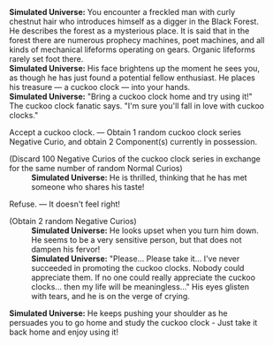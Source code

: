 {{Dialogue Start}}
:'''Simulated Universe:''' You encounter a freckled man with curly chestnut hair who introduces himself as a digger in the Black Forest. He describes the forest as a mysterious place. It is said that in the forest there are numerous prophecy machines, poet machines, and all kinds of mechanical lifeforms operating on gears. Organic lifeforms rarely set foot there.
:'''Simulated Universe:''' His face brightens up the moment he sees you, as though he has just found a potential fellow enthusiast. He places his treasure &mdash; a cuckoo clock &mdash; into your hands.
:'''Simulated Universe:''' "Bring a cuckoo clock home and try using it!" The cuckoo clock fanatic says. "I'm sure you'll fall in love with cuckoo clocks."
:{{DIcon|Star}} Accept a cuckoo clock. &mdash; Obtain 1 random cuckoo clock series Negative Curio, and obtain 2 Component(s) currently in possession.
:;(Discard 100 Negative Curios of the cuckoo clock series in exchange for the same number of random Normal Curios)
::'''Simulated Universe:''' He is thrilled, thinking that he has met someone who shares his taste!
:{{DIcon|Star}} Refuse. &mdash; It doesn't feel right!
:;(Obtain 2 random Negative Curios)
::'''Simulated Universe:''' He looks upset when you turn him down. He seems to be a very sensitive person, but that does not dampen his fervor!
::'''Simulated Universe:''' "Please... Please take it... I've never succeeded in promoting the cuckoo clocks. Nobody could appreciate them. If no one could really appreciate the cuckoo clocks... then my life will be meaningless..." His eyes glisten with tears, and he is on the verge of crying.
:'''Simulated Universe:''' He keeps pushing your shoulder as he persuades you to go home and study the cuckoo clock - Just take it back home and enjoy using it!
{{Dialogue End}}